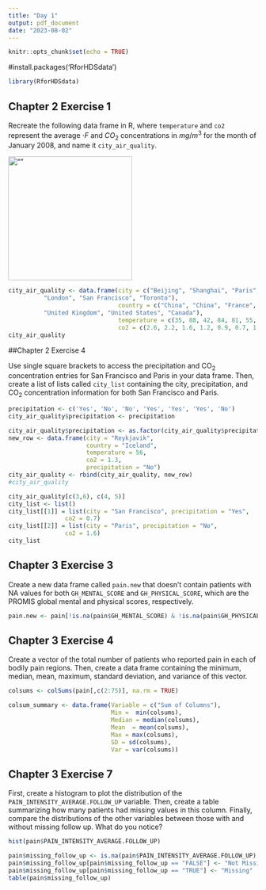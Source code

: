 ```yaml
---
title: "Day 1"
output: pdf_document
date: "2023-08-02"
---
```


```r
knitr::opts_chunk$set(echo = TRUE)
```

#install.packages('RforHDSdata')

```r
library(RforHDSdata)
```

## Chapter 2 Exercise 1

Recreate the following data frame in R, where `temperature` and `co2` represent the average $\cdot F$ and $CO_2$ concentrations in $mg/m^3$ for the month of January 2008, and name it `city_air_quality`. 

<img src="images/2-exercise1df.png" alt= “” width="250pt" align="center">

```r
city_air_quality <- data.frame(city = c("Beijing", "Shanghai", "Paris", "Rome", 
          "London", "San Francisco", "Toronto"), 
                               country = c("China", "China", "France", "Italy", 
          "United Kingdom", "United States", "Canada"), 
                               temperature = c(35, 88, 42, 84, 81, 55, 30), 
                               co2 = c(2.6, 2.2, 1.6, 1.2, 0.9, 0.7, 1.7))
city_air_quality 
```

##Chapter 2 Exercise 4

Use single square brackets to access the precipitation and $\text{CO}_2$ concentration entries for San Francisco and Paris in your data frame. Then, create a list of lists called `city_list` containing the city, precipitation, and  $\text{CO}_2$ concentration information for both San Francisco and Paris.

```r
precipitation <- c('Yes', 'No', 'No', 'Yes', 'Yes', 'Yes', 'No')
city_air_quality$precipitation <- precipitation

city_air_quality$precipitation <- as.factor(city_air_quality$precipitation)
new_row <- data.frame(city = "Reykjavik", 
                      country = "Iceland", 
                      temperature = 56, 
                      co2 = 1.3,
                      precipitation = "No")
city_air_quality <- rbind(city_air_quality, new_row)
#city_air_quality

city_air_quality[c(3,6), c(4, 5)]
city_list <- list()
city_list[[1]] = list(city = "San Francisco", precipitation = "Yes", 
                co2 = 0.7)
city_list[[2]] = list(city = "Paris", precipitation = "No", 
                co2 = 1.6)
city_list
```

## Chapter 3 Exercise 3

Create a new data frame called `pain.new` that doesn't contain patients with NA values for both `GH_MENTAL_SCORE` and `GH_PHYSICAL_SCORE`, which are the PROMIS global mental and physical scores, respectively. 

```r
pain.new <- pain[!is.na(pain$GH_MENTAL_SCORE) & !is.na(pain$GH_PHYSICAL_SCORE),]
```

## Chapter 3 Exercise 4

Create a vector of the total number of patients who reported pain in each of bodily pain regions. Then, create a data frame containing the minimum, median, mean, maximum, standard deviation, and variance of this vector.


```r
colsums <- colSums(pain[,c(2:75)], na.rm = TRUE)

colsum_summary <- data.frame(Variable = c("Sum of Columns"),
                             Min =  min(colsums),
                             Median = median(colsums),
                             Mean  = mean(colsums),
                             Max = max(colsums),
                             SD = sd(colsums),
                             Var = var(colsums))
```

## Chapter 3 Exercise 7

First, create a histogram to plot the distribution of the     `PAIN_INTENSITY_AVERAGE.FOLLOW_UP` variable. Then, create a table summarizing how many patients had missing values in this column. Finally, compare the distributions of the other variables between those with and without missing follow up. What do you notice?

```r
hist(pain$PAIN_INTENSITY_AVERAGE.FOLLOW_UP)

pain$missing_follow_up <- is.na(pain$PAIN_INTENSITY_AVERAGE.FOLLOW_UP)
pain$missing_follow_up[pain$missing_follow_up == "FALSE"] <- "Not Missing"
pain$missing_follow_up[pain$missing_follow_up == "TRUE"] <- "Missing"
table(pain$missing_follow_up)
```
